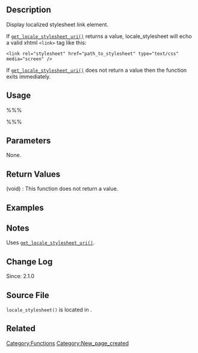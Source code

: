 == Description ==
Display localized stylesheet link element. 

If [[Function_Reference/get_locale_stylesheet_uri|<tt>get_locale_stylesheet_uri()</tt>]] returns a value, locale_stylesheet will echo a valid xhtml <tt>&lt;link&gt;</tt> tag like this:<br>
<pre>
<link rel="stylesheet" href="path_to_stylesheet" type="text/css" media="screen" />
</pre>

If [[Function_Reference/get_locale_stylesheet_uri|<tt>get_locale_stylesheet_uri()</tt>]] does not return a value then the function exits immediately.

== Usage ==
%%%<?php locale_stylesheet() ?>%%%

== Parameters ==
None.

== Return Values ==
; (void) : This function does not return a value.

== Examples ==
<!-- Need creative examples. Feel free to link to external examples. -->

== Notes ==
Uses [[Function_Reference/get_locale_stylesheet_uri|<tt>get_locale_stylesheet_uri()</tt>]].

== Change Log ==
Since: 2.1.0

== Source File ==

<tt>locale_stylesheet()</tt> is located in {{Trac|wp-includes/theme.php}}.

== Related ==
<!--
    To Do:
    Need to find related functions.
    Need to create groups of functions and create templates to add them to a page quickly.
    Some functions may be related to many groups of functions.
-->

{{Tag Footer}}

[[Category:Functions]]
[[Category:New_page_created]]